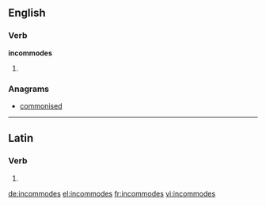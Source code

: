 ==English==

===Verb===
'''incommodes'''

# {{third-person singular of|incommode}}

===Anagrams===
* [[commonised#English|commonised]]

----

==Latin==

===Verb===
{{la-verb-form|incommodēs}}

# {{conjugation of|incommodo|incommodō|2|s|pres|act|sub|lang=la}}
{{count page|[[Wiktionary:Page count]]}}

[[de:incommodes]]
[[el:incommodes]]
[[fr:incommodes]]
[[vi:incommodes]]